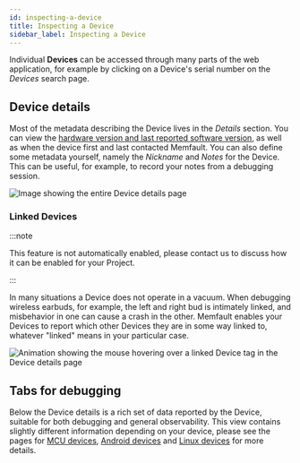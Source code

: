 ```yaml
---
id: inspecting-a-device
title: Inspecting a Device
sidebar_label: Inspecting a Device
---
```


Individual **Devices** can be accessed through many parts of the web
application, for example by clicking on a Device's serial number on the
_Devices_ search page.

## Device details

Most of the metadata describing the Device lives in the _Details_ section. You
can view the
[hardware version and last reported software version](./software-version-hardware-version.mdx),
as well as when the device first and last contacted Memfault. You can also
define some metadata yourself, namely the _Nickname_ and _Notes_ for the Device.
This can be useful, for example, to record your notes from a debugging session.

![Image showing the entire Device details page](/img/docs/platform/device-details-page-min.png)

### Linked Devices

:::note

This feature is not automatically enabled, please contact us to discuss how it
can be enabled for your Project.

:::

In many situations a Device does not operate in a vacuum. When debugging
wireless earbuds, for example, the left and right bud is intimately linked, and
misbehavior in one can cause a crash in the other. Memfault enables your Devices
to report which other Devices they are in some way linked to, whatever "linked"
means in your particular case.

![Animation showing the mouse hovering over a linked Device tag in the Device details page](/img/docs/platform/linked-devices-hover.gif)

## Tabs for debugging

Below the Device details is a rich set of data reported by the Device, suitable
for both debugging and general observability. This view contains slightly
different information depending on your device, please see the pages for
[MCU devices](../mcu/introduction.mdx),
[Android devices](../android/introduction.mdx) and
[Linux devices](../linux/introduction.mdx) for more details.
